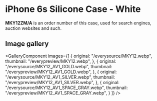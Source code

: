 
# iPhone 6s Silicone Case - White

<Callout type='info' emoji='👉🏻'>**MKY12ZM/A** is an order number of this case, used for search engines, auction websites and such.</Callout>

## Image gallery

<GalleryComponent
    images={[
      {
        original: "/everysource/MKY12.webp",
        thumbnail: "/everypreview/MKY12.webp",
      },
      {
        original: "/everysource/MKY12_AV1_GOLD.webp",
        thumbnail: "/everypreview/MKY12_AV1_GOLD.webp",
      },
      {
        original: "/everysource/MKY12_AV1_SILVER.webp",
        thumbnail: "/everypreview/MKY12_AV1_SILVER.webp",
      },
      {
        original: "/everysource/MKY12_AV1_SPACE_GRAY.webp",
        thumbnail: "/everypreview/MKY12_AV1_SPACE_GRAY.webp",
      }
    ]}
  />
